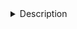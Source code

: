 <details><summary>Description</summary>
## Motif enrichment 

a) On Differentially accessible regions, two versions:  

- Full

- Simplified: uses only AUCthr 0.01 (instead of multiple), discards "lvl2", & keeps only the highest-score "settings" for each pair motif-cell type

b) On peaks (from the aggregate)

c) On topics 

The "cell type" column contains the associated cell type based on RSS.

**Columns: ** 



Last update: 18 Jun 2020
</details>
